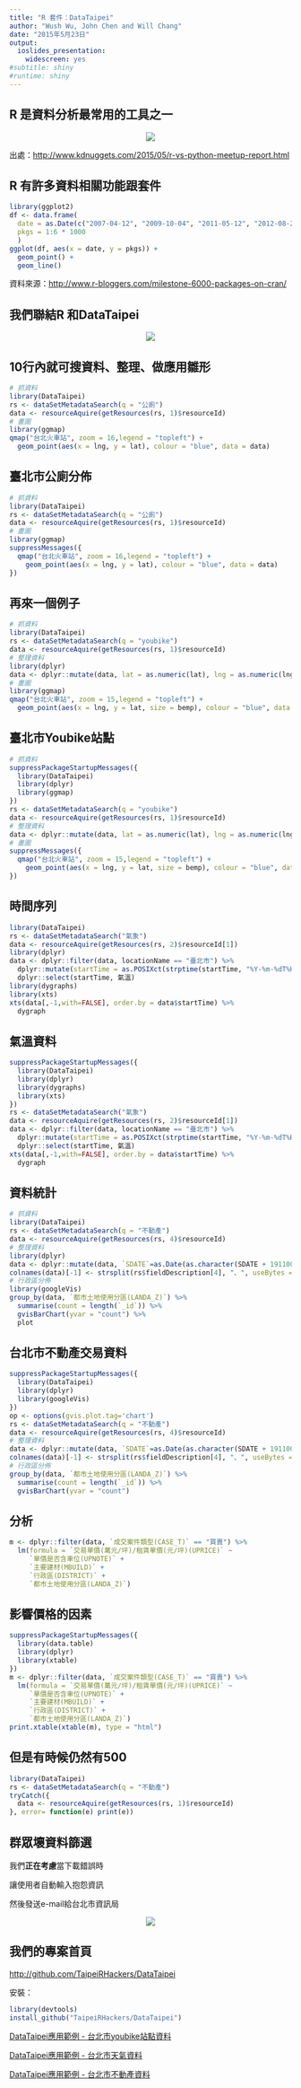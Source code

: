 ```yaml
---
title: "R 套件：DataTaipei"
author: "Wush Wu, John Chen and Will Chang"
date: "2015年5月23日"
output: 
  ioslides_presentation:
    widescreen: yes
#subtitle: shiny
#runtime: shiny
---
```


## R 是資料分析最常用的工具之一

<center>![](http://www.kdnuggets.com/images/r-python-other-switch.jpg)</center>

出處：<http://www.kdnuggets.com/2015/05/r-vs-python-meetup-report.html>

## R 有許多資料相關功能跟套件

```r
library(ggplot2)
df <- data.frame(
  date = as.Date(c("2007-04-12", "2009-10-04", "2011-05-12", "2012-08-23", "2013-11-08", "2014-10-29")),
  pkgs = 1:6 * 1000
  )
ggplot(df, aes(x = date, y = pkgs)) +
  geom_point() +
  geom_line()
```
資料來源：<http://www.r-bloggers.com/milestone-6000-packages-on-cran/>

## 我們聯結R 和DataTaipei

<center><img src="img/dataTaipei_R.png" style="max-height:100%;max-width: 100%;"/></center>

## 10行內就可搜資料、整理、做應用雛形

```r
# 抓資料
library(DataTaipei)
rs <- dataSetMetadataSearch(q = "公廁")
data <- resourceAquire(getResources(rs, 1)$resourceId)
# 畫圖
library(ggmap)
qmap("台北火車站", zoom = 16,legend = "topleft") +
  geom_point(aes(x = lng, y = lat), colour = "blue", data = data)
```

## 臺北市公廁分佈

```r
# 抓資料
library(DataTaipei)
rs <- dataSetMetadataSearch(q = "公廁")
data <- resourceAquire(getResources(rs, 1)$resourceId)
# 畫圖
library(ggmap)
suppressMessages({
  qmap("台北火車站", zoom = 16,legend = "topleft") +
    geom_point(aes(x = lng, y = lat), colour = "blue", data = data)
})
```

## 再來一個例子

```r
# 抓資料
library(DataTaipei)
rs <- dataSetMetadataSearch(q = "youbike")
data <- resourceAquire(getResources(rs, 1)$resourceId)
# 整理資料
library(dplyr)
data <- dplyr::mutate(data, lat = as.numeric(lat), lng = as.numeric(lng))
# 畫圖
library(ggmap)
qmap("台北火車站", zoom = 15,legend = "topleft") +
  geom_point(aes(x = lng, y = lat, size = bemp), colour = "blue", data = data)
```

## 臺北市Youbike站點

```r
# 抓資料
suppressPackageStartupMessages({
  library(DataTaipei)
  library(dplyr)
  library(ggmap)
})
rs <- dataSetMetadataSearch(q = "youbike")
data <- resourceAquire(getResources(rs, 1)$resourceId)
# 整理資料
data <- dplyr::mutate(data, lat = as.numeric(lat), lng = as.numeric(lng))
# 畫圖
suppressMessages({
  qmap("台北火車站", zoom = 15,legend = "topleft") +
    geom_point(aes(x = lng, y = lat, size = bemp), colour = "blue", data = data)
})
```

## 時間序列

```r
library(DataTaipei)
rs <- dataSetMetadataSearch("氣象")
data <- resourceAquire(getResources(rs, 2)$resourceId[1])
library(dplyr)
data <- dplyr::filter(data, locationName == "臺北市") %>%
  dplyr::mutate(startTime = as.POSIXct(strptime(startTime, "%Y-%m-%dT%H:%M:%S+08:00")), 氣溫=parameterName2) %>%
  dplyr::select(startTime, 氣溫)
library(dygraphs)
library(xts)
xts(data[,-1,with=FALSE], order.by = data$startTime) %>%
  dygraph
```

## 氣溫資料

```r
suppressPackageStartupMessages({
  library(DataTaipei)
  library(dplyr)
  library(dygraphs)
  library(xts)
})
rs <- dataSetMetadataSearch("氣象")
data <- resourceAquire(getResources(rs, 2)$resourceId[1])
data <- dplyr::filter(data, locationName == "臺北市") %>%
  dplyr::mutate(startTime = as.POSIXct(strptime(startTime, "%Y-%m-%dT%H:%M:%S+08:00")), 氣溫=parameterName2) %>%
  dplyr::select(startTime, 氣溫)
xts(data[,-1,with=FALSE], order.by = data$startTime) %>%
  dygraph
```

## 資料統計

```r
# 抓資料
library(DataTaipei)
rs <- dataSetMetadataSearch(q = "不動產")
data <- resourceAquire(getResources(rs, 4)$resourceId)
# 整理資料
library(dplyr)
data <- dplyr::mutate(data, `SDATE`=as.Date(as.character(SDATE + 19110000),"%Y%m%d"))
colnames(data)[-1] <- strsplit(rs$fieldDescription[4], "、", useBytes = TRUE)[[1]]
# 行政區分佈
library(googleVis)
group_by(data, `都市土地使用分區(LANDA_Z)`) %>%
  summarise(count = length(`_id`)) %>%
  gvisBarChart(yvar = "count") %>% 
  plot
```

## 台北市不動產交易資料

```r
suppressPackageStartupMessages({
  library(DataTaipei)
  library(dplyr)
  library(googleVis)
})
op <- options(gvis.plot.tag='chart')
rs <- dataSetMetadataSearch(q = "不動產")
data <- resourceAquire(getResources(rs, 4)$resourceId)
# 整理資料
data <- dplyr::mutate(data, `SDATE`=as.Date(as.character(SDATE + 19110000),"%Y%m%d"))
colnames(data)[-1] <- strsplit(rs$fieldDescription[4], "、", useBytes = TRUE)[[1]]
# 行政區分佈
group_by(data, `都市土地使用分區(LANDA_Z)`) %>%
  summarise(count = length(`_id`)) %>%
  gvisBarChart(yvar = "count")
```

## 分析

```r
m <- dplyr::filter(data, `成交案件類型(CASE_T)` == "買賣") %>%
  lm(formula = `交易單價(萬元/坪)/租賃單價(元/坪)(UPRICE)` ~
     `單價是否含車位(UPNOTE)` +
     `主要建材(MBUILD)` +
     `行政區(DISTRICT)` +
     `都市土地使用分區(LANDA_Z)`)
```


## 影響價格的因素

```r
suppressPackageStartupMessages({
  library(data.table)
  library(dplyr)
  library(xtable)
})
m <- dplyr::filter(data, `成交案件類型(CASE_T)` == "買賣") %>%
  lm(formula = `交易單價(萬元/坪)/租賃單價(元/坪)(UPRICE)` ~
     `單價是否含車位(UPNOTE)` +
     `主要建材(MBUILD)` +
     `行政區(DISTRICT)` +
     `都市土地使用分區(LANDA_Z)`)
print.xtable(xtable(m), type = "html")
```

## 但是有時候仍然有500

```r
library(DataTaipei)
rs <- dataSetMetadataSearch(q = "不動產")
tryCatch({
  data <- resourceAquire(getResources(rs, 1)$resourceId)
}, error= function(e) print(e))
```

## 群眾壞資料篩選 {.vcenter}

我們**正在考慮**當下載錯誤時

讓使用者自動輸入抱怨資訊

然後發送e-mail給台北市資訊局

<center><img src="img/kp1.png" style="max-height:50%;max-width: 50%;"/></center>

## 我們的專案首頁

<http://github.com/TaipeiRHackers/DataTaipei>

安裝：

```r
library(devtools)
install_github("TaipeiRHackers/DataTaipei")
```

[DataTaipei應用範例 - 台北市youbike站點資料](http://taipeirhackers.github.io/DataTaipei/youbike.html)

[DataTaipei應用範例 - 台北市天氣資料](http://taipeirhackers.github.io/DataTaipei/weather.html)

[DataTaipei應用範例 - 台北市不動產資料](http://taipeirhackers.github.io/DataTaipei/estate.html)
